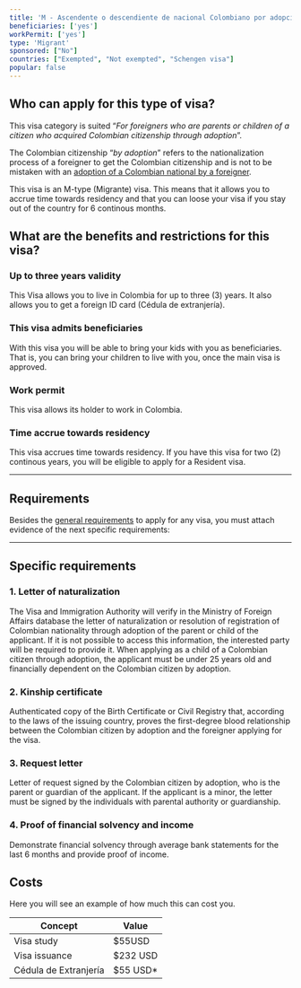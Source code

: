 ```yaml
---
title: 'M - Ascendente o descendiente de nacional Colombiano por adopción'
beneficiaries: ['yes']
workPermit: ['yes']
type: 'Migrant'
sponsored: ["No"]
countries: ["Exempted", "Not exempted", "Schengen visa"]
popular: false
---
```

## Who can apply for this type of visa?

This visa category is suited “*For foreigners who are parents or children of a citizen who acquired Colombian citizenship through adoption*”.

The Colombian citizenship “*by adoption*” refers to the nationalization process of a foreigner to get the Colombian citizenship and is not to be mistaken with an [adoption of a Colombian national by a foreigner](https://www.notion.so/c62017b40829425a8d5e24e4122b7e31?pvs=21).

This visa is an M-type (Migrante) visa. This means that it allows you to accrue time towards residency and that you can loose your visa if you stay out of the country for 6 continous months.

## What are the benefits and restrictions for this visa?

### **Up to  three years validity**

This Visa allows you to live in Colombia for up to three (3) years. It also allows you to get a foreign ID card (Cédula de extranjería).

### **This visa admits beneficiaries**

With this visa you will be able to bring your kids with you as beneficiaries. That is, you can bring your children to live with you, once the main visa is approved.

### W**ork permit**

This visa allows its holder to work in Colombia.

### T**ime accrue towards residency**

This visa accrues time towards residency. If you have this visa for two (2) continous years, you will be eligible to apply for a Resident visa.

---

## Requirements

Besides the [general requirements](https://www.notion.so/General-visa-application-rules-1dc2c565143e4adb95086f993f184e36?pvs=21) to apply for any visa, you must attach evidence of the next specific requirements:

---

## Specific requirements

### 1. Letter of naturalization

The Visa and Immigration Authority will verify in the Ministry of Foreign Affairs database the letter of naturalization or resolution of registration of Colombian nationality through adoption of the parent or child of the applicant. If it is not possible to access this information, the interested party will be required to provide it.
When applying as a child of a Colombian citizen through adoption, the applicant must be under 25 years old and financially dependent on the Colombian citizen by adoption.

### 2. Kinship certificate

Authenticated copy of the Birth Certificate or Civil Registry that, according to the laws of the issuing country, proves the first-degree blood relationship between the Colombian citizen by adoption and the foreigner applying for the visa.

### 3. Request letter

Letter of request signed by the Colombian citizen by adoption, who is the parent or guardian of the applicant. If the applicant is a minor, the letter must be signed by the individuals with parental authority or guardianship.

### 4. Proof of financial solvency and income

Demonstrate financial solvency through average bank statements for the last 6 months and provide proof of income.

## Costs

Here you will see an example of how much this can cost you.

| Concept | Value |
| --- | --- |
| Visa study | $55USD |
| Visa issuance | $232 USD |
| Cédula de Extranjería | $55 USD* |
